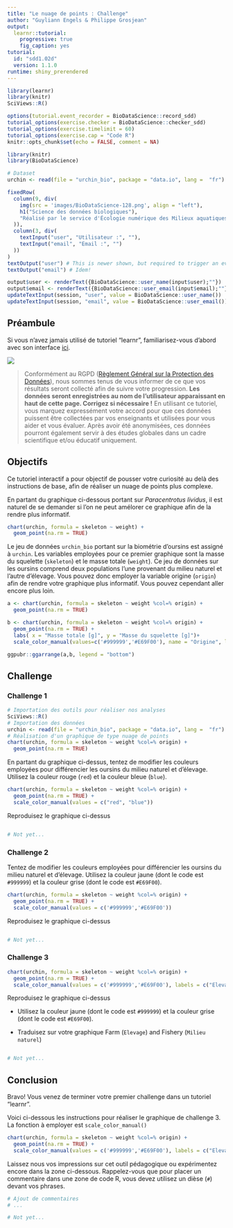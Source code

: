 ```yaml
---
title: "Le nuage de points : Challenge"
author: "Guyliann Engels & Philippe Grosjean"
output:
  learnr::tutorial:
    progressive: true
    fig_caption: yes
tutorial:
  id: "sdd1.02d"
  version: 1.1.0
runtime: shiny_prerendered
---
```


```r
library(learnr)
library(knitr)
SciViews::R()

options(tutorial.event_recorder = BioDataScience::record_sdd)
tutorial_options(exercise.checker = BioDataScience::checker_sdd)
tutorial_options(exercise.timelimit = 60)
tutorial_options(exercise.cap = "Code R")
knitr::opts_chunk$set(echo = FALSE, comment = NA)

library(knitr)
library(BioDataScience)

# Dataset
urchin <- read(file = "urchin_bio", package = "data.io", lang =  "fr")
```

```r
fixedRow(
  column(9, div(
    img(src = 'images/BioDataScience-128.png', align = "left"),
    h1("Science des données biologiques"),
    "Réalisé par le service d'Écologie numérique des Milieux aquatiques, Université de Mons (Belgique)"
  )),
  column(3, div(
    textInput("user", "Utilisateur :", ""),
    textInput("email", "Email :", "")
  ))
)
textOutput("user") # This is newer shown, but required to trigger an event!
textOutput("email") # Idem!
```

```r
output$user <- renderText({BioDataScience::user_name(input$user);""})
output$email <- renderText({BioDataScience::user_email(input$email);""})
updateTextInput(session, "user", value = BioDataScience::user_name())
updateTextInput(session, "email", value = BioDataScience::user_email())
```


## Préambule

Si vous n'avez jamais utilisé de tutoriel "learnr", familiarisez-vous d'abord avec son interface [ici](http://biodatascience-course.sciviews.org/sdd-umons/learnr.html).

![](images/attention.jpg)

> Conformément au RGPD ([Règlement Général sur la Protection des Données](https://ec.europa.eu/info/law/law-topic/data-protection/reform/rules-business-and-organisations/principles-gdpr_fr)), nous sommes tenus de vous informer de ce que vos résultats seront collecté afin de suivre votre progression. **Les données seront enregistrées au nom de l'utilisateur apparaissant en haut de cette page. Corrigez si nécessaire !** En utilisant ce tutoriel, vous marquez expressément votre accord pour que ces données puissent être collectées par vos enseignants et utilisées pour vous aider et vous évaluer. Après avoir été anonymisées, ces données pourront également servir à des études globales dans un cadre scientifique et/ou éducatif uniquement.

## Objectifs

Ce tutoriel interactif a pour objectif de pousser votre curiosité au delà des instructions de base, afin de réaliser un nuage de points plus complexe. 

En partant du graphique ci-dessous portant sur *Paracentrotus lividus*, il est naturel de se demander si l'on ne peut amélorer ce graphique afin de la rendre plus informatif. 

```r
chart(urchin, formula = skeleton ~ weight) +
  geom_point(na.rm = TRUE)
```

Le jeu de données `urchin_bio` portant sur la biométrie d'oursins est assigné à `urchin`.  Les variables employées pour ce premier graphique sont la masse du squelette (`skeleton`) et le masse totale (`weight`). Ce jeu de données sur les oursins comprend deux populations l'une provenant du milieu naturel et l'autre d'élevage.  Vous pouvez donc employer la variable origine (`origin`) afin de rendre votre graphique plus informatif. Vous pouvez cependant aller encore plus loin. 

```r

a <- chart(urchin, formula = skeleton ~ weight %col=% origin) +
  geom_point(na.rm = TRUE)

b <- chart(urchin, formula = skeleton ~ weight %col=% origin) +
  geom_point(na.rm = TRUE) +
  labs( x = "Masse totale [g]", y = "Masse du squelette [g]")+
  scale_color_manual(values=c('#999999','#E69F00'), name = "Origine", labels = c("Elevage", "Milieu naturel"))

ggpubr::ggarrange(a,b, legend = "bottom")
```

## Challenge

### Challenge 1

```r
# Importation des outils pour réaliser nos analyses
SciViews::R()
# Importation des données 
urchin <- read(file = "urchin_bio", package = "data.io", lang =  "fr")
# Réalisation d'un graphique de type nuage de points
chart(urchin, formula = skeleton ~ weight %col=% origin) +
  geom_point(na.rm = TRUE)
```

 
En partant du graphique ci-dessus, tentez de modifier les couleurs employées pour différencier les oursins du milieu naturel et d'élevage. Utilisez la couleur rouge (`red`) et la couleur bleue (`blue`). 

```r
chart(urchin, formula = skeleton ~ weight %col=% origin) +
  geom_point(na.rm = TRUE) +
  scale_color_manual(values = c("red", "blue"))
```

Reproduisez le graphique ci-dessus

```r

```

```r
# Not yet...
```

### Challenge 2

Tentez de modifier les couleurs employées pour différencier les oursins du milieu naturel et d'élevage. Utilisez la couleur jaune (dont le code est `#999999`) et la couleur grise (dont le code est `#E69F00`). 

```r
chart(urchin, formula = skeleton ~ weight %col=% origin) +
  geom_point(na.rm = TRUE) +
  scale_color_manual(values = c('#999999','#E69F00'))
```

Reproduisez le graphique ci-dessus

```r

```

```r
# Not yet...
```

### Challenge 3 


```r
chart(urchin, formula = skeleton ~ weight %col=% origin) +
  geom_point(na.rm = TRUE) +
  scale_color_manual(values = c('#999999','#E69F00'), labels = c("Elevage", "Milieu naturel"))
```

Reproduisez le graphique ci-dessus

- Utilisez la couleur jaune (dont le code est `#999999`) et la couleur grise (dont le code est `#E69F00`). 

- Traduisez sur votre graphique Farm (`Elevage`) and Fishery (`Milieu naturel`)

```r

```


```r
# Not yet...
```

## Conclusion 


Bravo! Vous venez de terminer votre premier challenge dans un  tutoriel "learnr". 

Voici ci-dessous les instructions pour  réaliser le graphique de challenge 3. La fonction à employer est `scale_color_manual()`

```r
chart(urchin, formula = skeleton ~ weight %col=% origin) +
  geom_point(na.rm = TRUE) +
  scale_color_manual(values = c('#999999','#E69F00'), labels = c("Elevage", "Milieu naturel"))
```

Laissez nous vos impressions sur cet outil pédagogique ou expérimentez encore dans la zone ci-dessous. Rappelez-vous que pour placer un commentaire dans une zone de code R, vous devez utilisez un dièse (`#`) devant vos phrases.

```r
# Ajout de commentaires 
# ...
```

```r
# Not yet...
```
